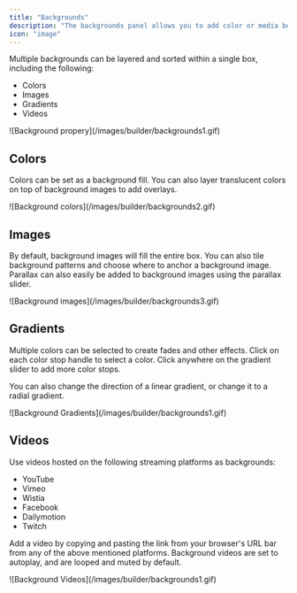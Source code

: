 ```yaml
---
title: "Backgrounds"
description: "The backgrounds panel allows you to add color or media behind content inside of a box. This can be used to create visual interest, separate content, or add depth to your design."
icon: "image"
---
```


Multiple backgrounds can be layered and sorted within a single box, including the following:

- Colors
- Images
- Gradients
- Videos

<Frame>![Background propery](/images/builder/backgrounds1.gif)</Frame>

## Colors

Colors can be set as a background fill. You can also layer translucent colors on top of background images to add overlays.

<Frame>![Background colors](/images/builder/backgrounds2.gif)</Frame>

## Images

By default, background images will fill the entire box. You can also tile background patterns and choose where to anchor a background image. Parallax can also easily be added to background images using the parallax slider.

<Frame>![Background images](/images/builder/backgrounds3.gif)</Frame>

## Gradients

Multiple colors can be selected to create fades and other effects. Click on each color stop handle to select a color. Click anywhere on the gradient slider to add more color stops.

You can also change the direction of a linear gradient, or change it to a radial gradient.

<Frame>![Background Gradients](/images/builder/backgrounds1.gif)</Frame>

## Videos

Use videos hosted on the following streaming platforms as backgrounds:

- YouTube
- Vimeo
- Wistia
- Facebook
- Dailymotion
- Twitch

Add a video by copying and pasting the link from your browser's URL bar from any of the above mentioned platforms. Background videos are set to autoplay, and are looped and muted by default.

<Frame>![Background Videos](/images/builder/backgrounds1.gif)</Frame>
